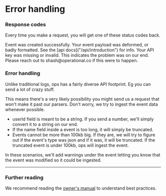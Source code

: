
# Error handling

### Response codes

Every time you make a request, you will get one of these status codes back.

<ApiItem client:load title="201" type="event created successfully" required="">
  Event was created successfully.
</ApiItem>
<ApiItem client:load title="400" type="event wasn't created" required="">
  Your event payload was deformed, or badly formatted. See the [api docs]("/api/introduction") for info.
</ApiItem>
<ApiItem client:load title="401" type="Authentication failed" required="">
  Your API key was missing or invalid.
</ApiItem>
<ApiItem client:load title="500" type="Server error on our side" required="">
  This indicates the problem was on our end. Please reach out to shash@operational.co if this were to happen.
</ApiItem>

<br />

### Error handling

Unlike traditional logs, ops has a fairly diverse API footprint. Eg you can send a lot of crazy stuff.

This means there's a very likely possibility you might send us a request that won't make it past our parsers. Don't worry, we try to ingest the event data whenever possible.

- userId field is meant to be a string. If you send a number, we'll simply convert it to a string on our end.
- If the name field inside a event is too long, it will simply be truncated.
- Events cannot be more than 100kb big. If they are, we will try to figure out if the event's type was json and if it was, it will be truncated. If the truncated event is under 100kb, ops will ingest the event.

In these scenarios, we'll add warnings under the event letting you know that the event was modified so it could be ingested.

---

### Further reading

We recommend reading the [owner's manual](/manual/introduction) to understand best practices.
